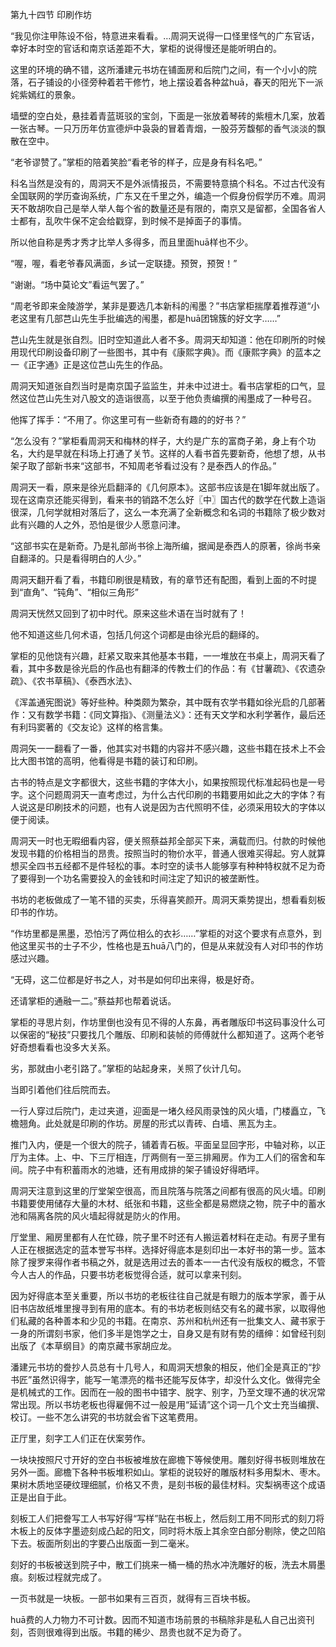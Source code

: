 

第九十四节 印刷作坊

“我见你注甲陈设不俗，特意进来看看。…周洞天说得一口怪里怪气的广东官话，幸好本时空的官话和南京话差距不大，掌柜的说得慢还是能听明白的。

这里的环境的确不错，这所潘建元书坊在铺面房和后院门之间，有一个小小的院落，石子铺设的小径旁种着若干修竹，地上摆设着各种盆huā，春天的阳光下一派姹紫嫣红的景象。

墙壁的空白处，悬挂着青蓝斑驳的宝剑，下面是一张放着琴砖的紫檀木几案，放着一张古琴。一只万历年仿宣德炉中袅袅的冒着青烟，一股芬芳馥郁的香气淡淡的飘散在空中。

“老爷谬赞了。”掌柜的陪着笑脸“看老爷的样子，应是身有科名吧。”

科名当然是没有的，周洞天不是外派情报员，不需要特意搞个科名。不过古代没有全国联网的学历查询系统，广东又在千里之外，编造一个假身份假学历不难。周洞天不敢胡吹自己是举人举人每个省的数量还是有限的，南京又是留都，全国各省人士都有，乱吹牛保不定会给戳穿，到时候不是掉面子的事情。

所以他自称是秀才秀才比举人多得多，而且里面huā样也不少。

“喔，喔，看老爷春风满面，乡试一定联捷。预贺，预贺！”

“谢谢。“场中莫论文”看运气罢了。”

“周老爷即来金陵游学，某非是要选几本新科的闱墨？”书店掌柜揣摩着推荐道“小老这里有几部芑山先生手批编选的闱墨，都是huā团锦簇的好文字……”

芑山先生就是张自烈。旧时空知道此人者不多。周洞天却知道：他在印刷所的时候用现代印刷设备印刷了一些图书，其中有《康熙字典》。而《康熙字典》的蓝本之一《正字通》正是这位芑山先生的作品。

周洞天知道张自烈当时是南京国子监监生，并未中过进士。看书店掌柜的口气，显然这位芑山先生对八股文的造诣很高，以至于他负责编撰的闱墨成了一种号召。

他挥了挥手：“不用了。你这里可有一些新奇有趣的的好书？”

“怎么没有？”掌柜看周洞天和梅林的样子，大约是广东的富商子弟，身上有个功名，大约是早就在科场上打通了关节。这样的人看书首先要新奇，他想了想，从书架子取了部新书来“这部书，不知周老爷看过没有？是泰西人的作品。”

周洞天一看，原来是徐光启翻泽的《几何原本》。这部书应该是在1脚年就出版了。现在这南京还能买得到，看来书的销路不怎么好〖中〗国古代的数学在代数上造诣很深，几何学就相对落后了，这么一本充满了全新概念和名词的书籍除了极少数对此有兴趣的人之外，恐怕是很少人愿意问津。

“这部书实在是新奇。乃是礼部尚书徐上海所编，据闻是泰西人的原著，徐尚书亲自翻泽的。只是看得明白的人少。”

周洞天翻开看了看，书籍印刷很是精致，有的章节还有配图，看到上面的不时提到“直角”、“钝角”、“相似三角形”

周洞天恍然又回到了初中时代。原来这些术语在当时就有了！

他不知道这些几何术语，包括几何这个词都是由徐光启的翻绎的。

掌柜的见他饶有兴趣，赶紧又取来其他基本书籍，一一堆放在书桌上，周洞天看了看，其中多数是徐光启的作品也有翻泽的传教士们的作品：有《甘薯疏》、《农遗杂疏》、《农书草稿》、《泰西水法》、

《浑盖通宪图说》等好些种。种类颇为繁杂，其中既有农学书籍如徐光启的几部著作：又有数学书籍：《同文算指》、《测量法义》：还有天文学和水利学著作，最后还有利玛窦著的《交友论》这样的格言集。

周洞矢一一翻看了一番，他其实对书籍的内容并不感兴趣，这些书籍在技术上不会比大图书馆的高明，他看得是书籍的装订和印刷。

古书的特点是文字都很大，这些书籍的字体大小，如果按照现代标准起码也是一号字。这个问题周洞天一直考虑过，为什么古代印刷的书籍要用如此之大的字体？有人说这是印刷技术的问题，也有人说是因为古代照明不佳，必须采用较大的字体以便于阅读。

周洞天一时也无暇细看内容，便关照蔡益邦全部买下来，满载而归。付款的时候他发现书籍的价格相当的昂贵。按照当时的物价水平，普通人很难买得起。穷人就算想买全四书五经都不是件轻松的事。本时空的读书人能够享有种种特权就不足为奇了要得到一个功名需要投入的金钱和时间注定了知识的被垄断性。

书坊的老板做成了一笔不错的买卖，乐得喜笑颜开。周洞天乘势提出，想看看刻板印书的作坊。

“作坊里都是黑墨，恐怕污了两位相么的衣衫……”掌柜的对这个要求有点意外，到他这里买书的士子不少，性格也是五huā八门的，但是从来就没有人对印书的作坊感过兴趣。

“无碍，这二位都是好书之人，对书是如何印出来得，极是好奇。

还请掌柜的通融一二。”蔡益邦也帮着说话。

掌柜的寻思片刻，作坊里倒也没有见不得的人东鼻，再者雕版印书这码事没什么可以保密的“秘技”只要找几个雕版、印刷和装帧的师傅就什么都知道了。这两个老爷好奇想看看也没多大关系。

劣，那就由小老引路了。”掌柜的站起身来，关照了伙计几句。

当即引着他们往后院而去。

一行人穿过后院门，走过夹道，迎面是一堵久经风雨录蚀的风火墙，门楼矗立，飞檐翘角。此处就是印刷的作坊。房屋的形式以青砖、白墙、黑瓦为主。

推门入内，便是一个很大的院子，铺着青石板。平面呈显回字形，中轴对称，以正厅为主体。上、中、下三厅相连，厅两侧有一至三排厢房。作为工人们的宿舍和车间。院子中有积蓄雨水的池塘，还有用成排的架子铺设好得晒坪。

周洞天注意到这里的厅堂架空很高，而且院落与院落之间都有很高的风火墙。印刷书籍要使用储存大量的木材、纸张和书籍，这些全都是易燃烧之物，院子中的蓄水池和隔离各院的风火墙起得就是防火的作用。

厅堂里、厢房里都有人在忙碌，院子里不时还有人搬运着材料在走动。有房子里有人正在根据选定的蓝本誉写书样。选择好得底本是刻印出一本好书的第一步。篮本除了搜罗来得作者书稿之外，就是选用过去的善本一一古代没有版权的概念，不管今人古人的作品，只要书坊老板觉得合适，就可以拿来刊刻。

因为好得底本至关重要，所以书坊的老板往往自己就是有眼力的版本学家，善于从旧书店故纸堆里搜寻到有用的底本。有的书坊老板则结交有名的藏书家，以取得他们私藏的各种善本和少见的书籍。在南京、苏州和杭州还有一批集文人、藏书家于一身的所谓刻书家，他们多半是饱学之士，自身又是有财有势的缙绅：如曾经刊刻出版了《本草纲目》的南京藏书家胡应龙。

潘建元书坊的誊抄人员总有十几号人，和周洞天想象的相反，他们全是真正的“抄书匠”虽然识得字，能写一笔漂亮的楷书还能写反体字，却没什么文化。做得完全是机械式的工作。因而在一般的图书中错字、脱字、别字，乃至文理不通的状况常常出现。所以书坊老板也得雇佣不过一般是用“延请”这个词一几个文士充当编撰、校订。一些不怎么讲究的书坊就会省下这笔费用。

正厅里，刻字工人们正在伏案劳作。

一块块按照尺寸开好的空白书板被堆放在廊檐下等候使用。雕刻好得书板则堆放在另外一面。廊檐下各种书板堆积如山。掌柜的说较好的雕版材料多用梨木、枣木。果树木质地坚硬纹理细腻，价格又不贵，是刻书板的最佳材料。灾梨祸枣这个成语正是出自于此。

刻板工人们把誊写工人书写好得“写样”贴在书板上，然后刻工用不同形式的刻刀将木板上的反体字墨迹刻成凸起的阳文，同时将木版上其余空白部分剔除，使之凹陷下去。板面所刻出的字要凸出版面一到二毫米。

刻好的书板被送到院子中，散工们挑来一桶一桶的热水冲洗雕好的板，洗去木屑墨痕。刻板过程就完成了。

一页书就是一块板。一部书如果有三百页，就得有三百块书板。

huā费的人力物力不可计数。因而不知道市场前景的书稿除非是私人自己出资刊刻，否则很难得到出版。书籍的稀少、昂贵也就不足为奇了。

